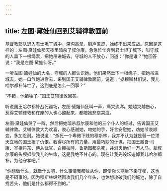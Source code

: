 ```yaml
---
---
---
```

title: 左图·黛娃仙回到艾辅律敦面前
---




基督教部队退入君士坦丁城中，深沟高垒，销声匿迹，始终不出来应战。原因是这样的：左图·黛娃仙那天夜里暗杀了叔尔康，急急忙忙奔到君士坦丁城下，叫守城的人垂下一根绳索，把她吊进城去。守城的人不放心，问道：“你是谁？”她回答说：“我是左图·黛娃仙呀。”

一听左图·黛娃仙的大名，守城的人都认识她。他们果然垂下一根绳子，把她吊进城去。她一口气跑进宫去，来到国王艾辅律敦面前，说道：“据穆斯林们说，我儿哈尔都补阵亡了，这到底是怎么一回事？”

“不错，他牺牲了。”国王艾辅律敦回答。

听说国王哈尔都补战死疆场，左图·黛娃仙狂叫一声，痛哭流涕。她越哭越伤心，惹得艾辅律敦和在座的人也心酸起来，都陪她悲哀哭泣。

左图·黛娃仙哭了一阵，然后把她暗杀叔尔康和他的三个仆人的经过，告诉国王艾辅律敦。艾辅律敦大为欢喜，衷心感谢她，吻她的手，好言安慰她，劝她节哀顺变，多加忍耐。她说道：“杀死一个卑微下贱的穆斯林，我并不认为就是替一位顶天立地的国王报了仇恨。我得尽所有的力量，用最巧妙的计谋，把国王臧吾·马康、宰相丹东、侍从武官、白赫拉睦、鲁斯图都杀死，并消灭他们一万人马。拿叔尔康的头颅抵偿我儿的生命，这是我绝不甘心的。现在让我先设坛追悼我儿哈尔都补，为他守孝吧。”

“你想做什么，就做什么吧，什么事情我都依从你，即使你长期坐下来守孝，这也是不碍事的。因为穆斯林纵然围攻我们几个年头，也休想攻破我们的城池，除了自找苦头，他们是什么都得不到的。”
